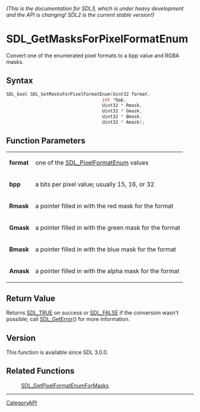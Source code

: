 ====== (This is the documentation for SDL3, which is under heavy development and the API is changing! SDL2 is the current stable version!) ======
= SDL_GetMasksForPixelFormatEnum =

Convert one of the enumerated pixel formats to a bpp value and RGBA masks.

== Syntax ==

<syntaxhighlight lang='c'>
SDL_bool SDL_GetMasksForPixelFormatEnum(Uint32 format,
                                    int *bpp,
                                    Uint32 * Rmask,
                                    Uint32 * Gmask,
                                    Uint32 * Bmask,
                                    Uint32 * Amask);
</syntaxhighlight>

== Function Parameters ==

{|
|'''format'''
|one of the [[SDL_PixelFormatEnum]] values
|-
|'''bpp'''
|a bits per pixel value; usually 15, 16, or 32
|-
|'''Rmask'''
|a pointer filled in with the red mask for the format
|-
|'''Gmask'''
|a pointer filled in with the green mask for the format
|-
|'''Bmask'''
|a pointer filled in with the blue mask for the format
|-
|'''Amask'''
|a pointer filled in with the alpha mask for the format
|}

== Return Value ==

Returns [[SDL_TRUE]] on success or [[SDL_FALSE]] if the conversion wasn't
possible; call [[SDL_GetError]]() for more information.

== Version ==

This function is available since SDL 3.0.0.

== Related Functions ==

:[[SDL_GetPixelFormatEnumForMasks]]

----
[[CategoryAPI]]


